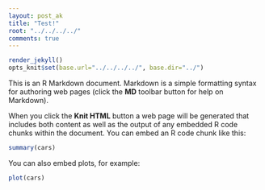 ```yaml
---
layout: post_ak
title: "Test!"
root: "../../../../"
comments: true
---
```

```r
render_jekyll()
opts_knit$set(base.url="../../../../", base.dir="../")
```

This is an R Markdown document. Markdown is a simple formatting syntax for authoring web pages (click the **MD** toolbar button for help on Markdown).

When you click the **Knit HTML** button a web page will be generated that includes both content as well as the output of any embedded R code chunks within the document. You can embed an R code chunk like this:

```r
summary(cars)
```

You can also embed plots, for example:

```r
plot(cars)
```

